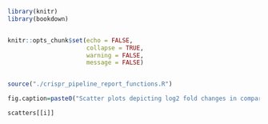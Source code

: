 <!-- 
This is a child document for presentation of interactive scatterplots
to be used with crispr_pipeline_report_v0.4.Rmd

 -->



```r

library(knitr)
library(bookdown)


knitr::opts_chunk$set(echo = FALSE, 
                      collapse = TRUE, 
                      warning = FALSE, 
                      message = FALSE)


source("./crispr_pipeline_report_functions.R")

fig.caption=paste0("Scatter plots depicting log2 fold changes in comparison group ", 1, ".")
```

```r
scatters[[i]]
```
